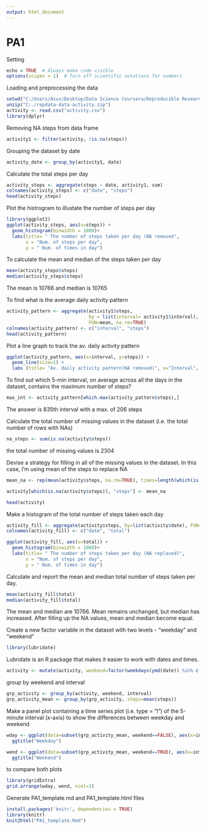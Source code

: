 ```yaml
---
output: html_document
---
```

PA1
==============================

Setting

```r
echo = TRUE  # Always make code visible
options(scipen = 1)  # Turn off scientific notations for numbers
```


Loading and preprocessing the data

```r
setwd("C:/Users/Asus/Desktop/Data Science Coursera/Reproducible Research/")
unzip("C:./repdata-data-activity.zip")
activity <- read.csv("activity.csv")
library(dplyr)
```

Removing NA steps from data frame

```r
activity1 <- filter(activity, !is.na(steps))
```

Grouping the dataset by date

```r
activity_date <- group_by(activity1, date)
```

Calculate the total steps per day

```r
activity_steps <- aggregate(steps ~ date, activity1, sum)
colnames(activity_steps) <- c("date", "steps")
head(activity_steps)
```

Plot the histrogram to illustate the number of steps per day

```r
library(ggplot2)
ggplot(activity_steps, aes(x=steps)) + 
  geom_histogram(binwidth = 1000)+
  labs(title= " The number of steps taken per day (NA removed",
       x = "Num. of steps per day",
       y = " Num. of times in day") 
```

To calculate the mean and median of the steps taken per day

```r
mean(activity_steps$steps)
median(activity_steps$steps)
```

The mean is 10766 and median is 10765

To find what is the average daily activity pattern

```r
activity_pattern <- aggregate(activity1$steps,
                              by = list(interval= activity1$interval),
                              FUN=mean, na.rm=TRUE)
colnames(activity_pattern) <- c("interval", "steps")
head(activity_pattern)
```

Plot a line graph to track the av. daily activity pattern

```r
ggplot(activity_pattern, aes(x=interval, y=steps)) + 
  geom_line(size=1) + 
  labs (title= "Av. daily activity pattern(NA removed)", x="Interval", y="Num. of steps")
```

To find out which 5-min interval, on average across all the days in the dataset, contains the maximum number of steps?

```r
max_int <- activity_pattern[which.max(activity_pattern$steps),]
```

The answer is 835th interval with a max. of 206 steps

Calculate the total number of missing values in the dataset (i.e. the total number of rows with NAs)

```r
na_steps <- sum(is.na(activity$steps))
```

the total number of missing values is 2304

Devise a strategy for filling in all of the missing values in the dataset. In this case, I'm using mean of the steps to replace NA

```r
mean_na <- rep(mean(activity$steps, na.rm=TRUE), times=length(which(is.na(activity$steps))))

activity[which(is.na(activity$steps)), "steps"] <- mean_na

head(activity)
```

Make a histogram of the total number of steps taken each day

```r
activity_fill <- aggregate(activity$steps, by=list(activity$date), FUN=sum)
colnames(activity_fill) <- c("date", "total")

ggplot(activity_fill, aes(x=total)) + 
  geom_histogram(binwidth = 1000)+
  labs(title= " The number of steps taken per day (NA replaced)",
       x = "Num. of steps per day",
       y = " Num. of times in day")
```

Calculate and report the mean and median total number of steps taken per day.

```r
mean(activity_fill$total)
median(activity_fill$total)
```

The mean and median are 10766. Mean remains unchanged, but median has increased. After filling up the NA values, mean and median become equal.

Create a new factor variable in the dataset with two levels - "weekday" and "weekend"

```r
library(lubridate)
```

Lubridate is an R package that makes it easier to work with dates and times.

```r
activity <- mutate(activity, weekend=factor(weekdays(ymd(date)) %in% c("Saturday", "Sunday")))
```

group by weekend and interval

```r
grp_activity <- group_by(activity, weekend, interval)
grp_activity_mean <- group_by(grp_activity, steps=mean(steps))

```

Make a panel plot containing a time series plot (i.e. type = "l") of the 5-minute interval (x-axis) to show the differences between weekday and weekend

```r
wday <- ggplot(data=subset(grp_activity_mean, weekend==FALSE), aes(x=interval, y=steps)) + geom_line() + 
  ggtitle("Weekday")

wend <- ggplot(data=subset(grp_activity_mean, weekend==TRUE), aes(x=interval, y=steps)) + geom_line() + 
  ggtitle("Weekend")
```

to compare both plots

```r
library(gridExtra)
grid.arrange(wday, wend, ncol=1)
```

Generate PA1_template.md and PA1_template.html files

```r
install.packages('knitr', dependencies = TRUE)
library(knitr)
knit2html("PA1_template.Rmd")
```


